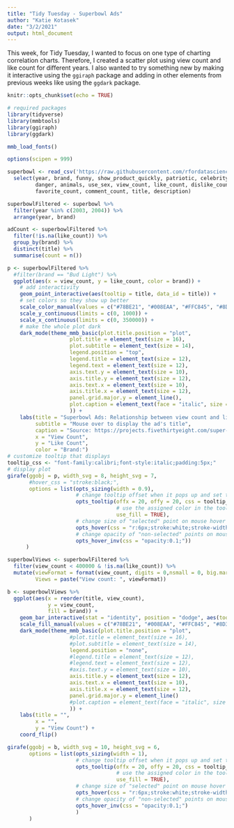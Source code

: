 ---
title: "Tidy Tuesday - Superbowl Ads"
author: "Katie Kotasek"
date: "3/2/2021"
output: html_document
---
This week, for Tidy Tuesday, I wanted to focus on one type of charting correlation charts. Therefore, I created a scatter plot using view count and like count for different years. I also wanted to try something new by making it interactive using the ```ggiraph``` package and adding in other elements from previous weeks like using the ```ggdark``` package.
```{r setup, include=FALSE}
knitr::opts_chunk$set(echo = TRUE)

# required packages
library(tidyverse)
library(mmbtools)
library(ggiraph)
library(ggdark)

mmb_load_fonts()

options(scipen = 999)
```

```{r read data}
superbowl <- read_csv('https://raw.githubusercontent.com/rfordatascience/tidytuesday/master/data/2021/2021-03-02/youtube.csv') %>%
  select(year, brand, funny, show_product_quickly, patriotic, celebrity,
         danger, animals, use_sex, view_count, like_count, dislike_count,
         favorite_count, comment_count, title, description)
```

```{r filter}
superbowlFiltered <- superbowl %>%
  filter(year %in% c(2003, 2004)) %>%
  arrange(year, brand)
```

```{r}
adCount <- superbowlFiltered %>%
  filter(!is.na(like_count)) %>%
  group_by(brand) %>%
  distinct(title) %>%
  summarise(count = n())
```


```{r scatter plot}
p <- superbowlFiltered %>%
  #filter(brand == "Bud Light") %>%
  ggplot(aes(x = view_count, y = like_count, color = brand)) +
    # add interactivity
    geom_point_interactive(aes(tooltip = title, data_id = title)) +
    # set colors so they show up better
    scale_color_manual(values = c("#78BE21", "#008EAA", "#FFC845", "#8D3F2B", "#97999B")) +
    scale_y_continuous(limits = c(0, 1000)) +
    scale_x_continuous(limits = c(0, 350000)) +
    # make the whole plot dark
    dark_mode(theme_mmb_basic(plot.title.position = "plot",
                    plot.title = element_text(size = 16),
                    plot.subtitle = element_text(size = 14),
                    legend.position = "top",
                    legend.title = element_text(size = 12),
                    legend.text = element_text(size = 12),
                    axis.text.y = element_text(size = 10),
                    axis.title.y = element_text(size = 12),
                    axis.text.x = element_text(size = 10),
                    axis.title.x = element_text(size = 12),
                    panel.grid.major.y = element_line(),
                    plot.caption = element_text(face = "italic", size = 10)
                    )) +
    labs(title = "Superbowl Ads: Relationship between view count and like count for 2003 - 2004",
         subtitle = "Mouse over to display the ad's title",
         caption = "Source: https://projects.fivethirtyeight.com/super-bowl-ads",
         x = "View Count",
         y = "Like Count",
         color = "Brand:")
# customize tooltip that displays
tooltip_css <- "font-family:calibri;font-style:italic;padding:5px;"
# display plot
girafe(ggobj = p, width_svg = 8, height_svg = 7,
       #hover_css = "stroke:black;",
       options = list(opts_sizing(width = 0.9),
                      # change tooltip offset when it pops up and set the 'css' option which is defined earlier
                      opts_tooltip(offx = 20, offy = 20, css = tooltip_css,
                                   # use the assigned color in the tooltip
                                   use_fill = TRUE),
                      # change size of "selected" point on mouse hover
                      opts_hover(css = "r:6px;stroke:white;stroke-width:1px;"),
                      # change opacity of "non-selected" points on mouse hover
                      opts_hover_inv(css = "opacity:0.1;"))
      )
```

```{r}
superbowlViews <- superbowlFiltered %>%
  filter(view_count < 400000 & !is.na(like_count)) %>%
  mutate(viewFormat = format(view_count, digits = 0,nsmall = 0, big.mark = ","),
         Views = paste("View count: ", viewFormat))
```


```{r bar chart}
b <- superbowlViews %>%
  ggplot(aes(x = reorder(title, view_count),
             y = view_count, 
             fill = brand)) +
    geom_bar_interactive(stat = "identity", position = "dodge", aes(tooltip = Views, data_id = Views)) +
    scale_fill_manual(values = c("#78BE21", "#008EAA", "#FFC845", "#8D3F2B", "#97999B")) +
    dark_mode(theme_mmb_basic(plot.title.position = "plot",
                    #plot.title = element_text(size = 16),
                    #plot.subtitle = element_text(size = 14),
                    legend.position = "none",
                    #legend.title = element_text(size = 12),
                    #legend.text = element_text(size = 12),
                    #axis.text.y = element_text(size = 10),
                    axis.title.y = element_text(size = 12),
                    axis.text.x = element_text(size = 10),
                    axis.title.x = element_text(size = 12),
                    panel.grid.major.y = element_line()
                    #plot.caption = element_text(face = "italic", size = 10)
                    )) +
    labs(title = "",
         x = "",
         y = "View Count") +
    coord_flip()

girafe(ggobj = b, width_svg = 10, height_svg = 6,
       options = list(opts_sizing(width = 1),
                      # change tooltip offset when it pops up and set the 'css' option which is defined earlier
                      opts_tooltip(offx = 20, offy = 20, css = tooltip_css,
                                   # use the assigned color in the tooltip
                                   use_fill = TRUE),
                      # change size of "selected" point on mouse hover
                      opts_hover(css = "r:6px;stroke:white;stroke-width:1px;"),
                      # change opacity of "non-selected" points on mouse hover
                      opts_hover_inv(css = "opacity:0.1;")
                      )
       )
```

